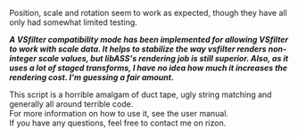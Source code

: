 Position, scale and rotation seem to work as expected, though they have all only had somewhat limited testing.

'''''A VSfilter compatibility mode has been implemented for allowing VSfilter to work with scale data. It helps to stabilize the way vsfilter renders non-integer scale values, but libASS's rendering job is still superior. Also, as it uses a lot of staged transforms, I have no idea how much it increases the rendering cost. I'm guessing a fair amount.'''''

This script is a horrible amalgam of duct tape, ugly string matching and generally all around terrible code.<br>For more information on how to use it, see the user manual.<br>If you have any questions, feel free to contact me on rizon.